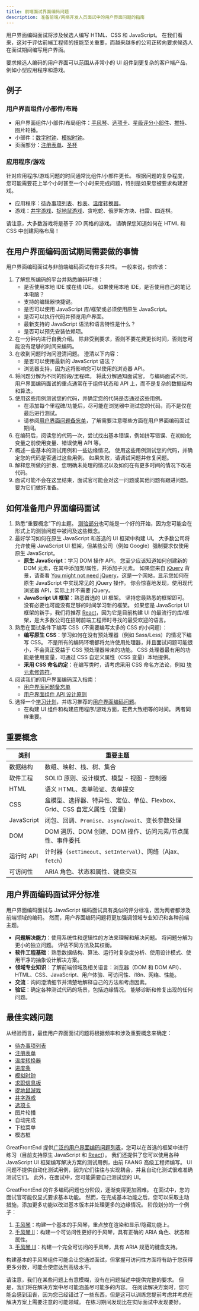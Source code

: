 ```yaml
---
title: 前端面试界面编码问题
description: 准备前端/网络开发人员面试中的用户界面问题的指南
---
```


用户界面编码面试将涉及候选人编写 HTML、CSS 和 JavaScript。 在我们看来，这对于评估前端工程师的技能至关重要，而越来越多的公司正转向要求候选人在面试期间编写用户界面。

要求候选人编码的用户界面可以范围从非常小的 UI 组件到更复杂的客户端产品，例如小型应用程序和游戏。

## 例子

### 用户界面组件/小部件/布局

- 用户界面组件/小部件/布局组件：[手风琴](/questions/user-interface/accordion)、[选项卡](/questions/user-interface/tabs)、[星级评分小部件](/questions/user-interface/star-rating)、[推特](/questions/user-interface/tweet)、图片轮播。
- 小部件：[数字时钟](/questions/user-interface/digital-clock)、[模拟时钟](/questions/user-interface/analog-clock)。
- 页面部分：[注册表单](/questions/user-interface/signup-form)、[圣杯](/questions/user-interface/holy-grail)

### 应用程序/游戏

针对应用程序/游戏问题的时间通常比组件/小部件更长。 根据问题的复杂程度，您可能需要花上半个小时甚至一个小时来完成问题，特别是如果您被要求构建游戏。

- 应用程序：[待办事项列表](/questions/user-interface/todo-list)、[秒表](/questions/user-interface/stopwatch)、[温度转换器](/questions/user-interface/temperature-converter)。
- 游戏：[井字游戏](/questions/user-interface/tic-tac-toe)、[捉地鼠游戏](/questions/user-interface/whack-a-mole)、贪吃蛇、俄罗斯方块、扫雷、四连棋。

请注意，大多数游戏将是基于 2D 网格的游戏。 请确保您知道如何在 HTML 和 CSS 中创建网格布局！

## 在用户界面编码面试期间需要做的事情

用户界面编码面试与非前端编码面试有许多共性。 一般来说，你应该：

1.  了解您所编码的平台并熟悉编码环境：
    - 是否使用本地 IDE 或在线 IDE。 如果使用本地 IDE，是否使用自己的笔记本电脑？
    - 支持的编辑器快捷键。
    - 是否可以使用 JavaScript 库/框架或必须使用原生 JavaScript。
    - 是否可以执行代码并预览用户界面。
    - 最新支持的 JavaScript 语法和语言特性是什么？
    - 是否可以预先安装依赖项。
2.  在一分钟内进行自我介绍。 除非受到要求，否则不要花费更长时间，否则您可能没有足够的时间来编码。
3.  在收到问题时询问澄清问题。 澄清以下内容：
    - 是否可以使用最新的 JavaScript 语法？
    - 浏览器支持，因为这将影响您可以使用的浏览器 API。
4.  将问题分解为不同的阶段/里程碑。 将此分解通知面试官。 与编码面试不同，用户界面编码面试的重点通常在于组件状态和 API 上，而不是复杂的数据结构和算法。
5.  使用这些用例测试您的代码，并确定您的代码是否通过这些用例。
    - 在添加每个里程碑/功能后，尽可能在浏览器中测试您的代码，而不是仅在最后进行测试。
    - 请参阅[用户界面问题备忘单](/front-end-interview-guidebook/user-interface-questions-cheatsheet)，了解需要注意哪些方面在用户界面编码面试期间。
6.  在编码后，阅读您的代码一次，尝试找出基本错误，例如拼写错误、在初始化变量之前使用变量、错误使用 API 等。
7.  概述一些基本的测试用例和一些边缘情况。 使用这些用例测试您的代码，并确定您的代码是否通过这些用例。 如果失败，请调试问题并修复问题。
8.  解释您所做的折衷、您明确未处理的情况以及如何在有更多时间的情况下改进代码。
9.  面试可能不会在这里结束，面试官可能会对这一问题或其他问题有跟进问题。 要为它们做好准备。

## 如何准备用户界面编码面试

1.  熟悉“重要概念”下的主题。 [测验部分](/front-end-interview-guidebook/quiz)也可能是一个好的开始，因为您可能会在形式上的测验问题中被问及这些概念。
2.  最好学习如何在原生 JavaScript 和首选的 UI 框架中构建 UI。 大多数公司将允许使用 JavaScript UI 框架，但某些公司（例如 Google）强制要求仅使用原生 JavaScript。
    - **原生 JavaScript**：学习 DOM 操作 API。 您至少应该知道如何创建新的 DOM 元素，在其中添加类/属性，并添加子元素。 如果您来自 [jQuery](https://jquery.com/) 背景，请查看 [You might not need jQuery](https://youmightnotneedjquery.com)，这是一个网站，显示您如何在原生 JavaScript 中实现常见的 jQuery 操作。 你会惊喜地发现，使用现代浏览器 API，实际上并不需要 jQuery。
    - **JavaScript UI 框架**：熟悉首选的 UI 框架。 坚持您最熟悉的框架即可。 没有必要也可能没有足够的时间学习新的框架。 如果您是 JavaScript UI 框架的新手，我们将推荐 [React](https://reactjs.org/)，因为它是目前构建 UI 的最流行的库/框架，是大多数公司在招聘前端工程师时寻找的最受欢迎的语言。
3.  熟悉在面试条件下编写 CSS（不需要编写太多的 CSS 的小问题）：
    - **编写原生 CSS**：学习如何在没有预处理器（例如 Sass/Less）的情况下编写 CSS。 不是所有的编码环境都将允许使用处理器，并且面试问题可能很小，不会真正受益于 CSS 预处理器带来的功能。 CSS 处理器最有用的功能是使用变量，可通过 CSS 自定义属性（CSS 变量）本地提供。
    - **采用 CSS 命名约定**：在编写类时，请考虑采用 CSS 命名方法论，例如 [块元素修饰符](https://getbem.com)。
4.  阅读我们的用户界面编码深入指南：
    - [用户界面问题备忘单](/front-end-interview-guidebook/user-interface-questions-cheatsheet)
    - [用户界面组件 API 设计原则](/front-end-interview-guidebook/user-interface-components-api-design-principles)
5.  选择一个[学习计划](/get-started)，并练习推荐的[用户界面编码问题](/prepare/coding)。
    - 在构建 UI 组件和构建应用程序/游戏方面，花费大致相等的时间。 两者同样重要。

## 重要概念

| 类别 | 重要主题 |
| --- | --- |
| 数据结构 | 数组、映射、栈、树、集合 |
| 软件工程 | SOLID 原则、设计模式、模型 - 视图 - 控制器 |
| HTML | 语义 HTML、表单验证、表单提交 |
| CSS | 盒模型、选择器、特异性、定位、单位、Flexbox、Grid、CSS 自定义属性（变量） |
| JavaScript | 闭包、回调、`Promise`、`async`/`await`、变长参数处理 |
| DOM | DOM 遍历、DOM 创建、DOM 操作、访问元素/节点属性、事件委托 |
| 运行时 API | 计时器（`setTimeout`、`setInterval`）、网络（Ajax、`fetch`） |
| 可访问性 | ARIA 角色、状态和属性、键盘交互 |

## 用户界面编码面试评分标准

用户界面编码面试与 JavaScript 编码面试具有类似的评分标准，因为两者都涉及前端领域的编码。 然而，用户界面编码问题将更加强调领域专业知识和各种前端主题。

- **问题解决能力**：使用系统性和逻辑性的方法来理解和解决问题。 将问题分解为更小的独立问题。 评估不同方法及其权衡。
- **软件工程基础**：熟悉数据结构、算法、运行时复杂度分析、使用设计模式、使用干净的抽象设计解决方案。
- **领域专业知识**：了解前端领域及相关语言：浏览器（DOM 和 DOM API）、HTML、CSS、JavaScript、用户体验、可访问性、i18n、网络、性能。
- **交流**：询问澄清细节并清楚地解释自己的方法和考虑因素。
- **验证**：确定各种测试代码的场景，包括边缘情况。 能够诊断和修复出现的任何问题。

## 最佳实践问题

从经验而言，最佳用户界面面试问题将根据频率和涉及重要概念来确定：

- [待办事项列表](/questions/user-interface/todo-list)
- [注册表单](/questions/user-interface/signup-form)
- [温度转换器](/questions/user-interface/temperature-converter)
- [进度条](/questions/user-interface/progress-bar)
- [模拟时钟](/questions/user-interface/analog-clock)
- [求职信息板](/questions/user-interface/job-board)
- [捉地鼠游戏](/questions/user-interface/whack-a-mole)
- [井字游戏](/questions/user-interface/tic-tac-toe)
- [选项卡](/questions/user-interface/tabs)
- 图片轮播
- 自动完成
- 下拉菜单
- 模态框

GreatFrontEnd 提供[广泛的用户界面编码问题列表](/prepare/coding)，您可以在首选的框架中进行练习（目前支持原生 JavaScript 和 [React](https://reactjs.org/)）。 我们还提供了您可以使用各种 JavaScript UI 框架编写解决方案的测试用例，由前 FAANG 高级工程师编写。 UI 问题不提供自动化测试用例，因为它们往往与实现耦合，并且自动化测试很难准确测试它们。 此外，在面试中，您可能需要自己测试您的 UI。

GreatFrontEnd 的许多编码问题也分阶段，逐渐变得更加困难。 在面试中，您的面试官可能仅显式要求基本功能。 然而，在完成基本功能之后，您可以采取主动措施，添加更多功能以改进基本版本并处理更多的边缘情况。 阶段划分的一个例子：

1.  [手风琴](/questions/user-interface/accordion)：构建一个基本的手风琴，重点放在渲染和显示/隐藏功能上。
2.  [手风琴 II](/questions/user-interface/accordion-ii)：构建一个可访问性更好的手风琴，具有正确的 ARIA 角色、状态和属性。
3.  [手风琴 III](/questions/user-interface/accordion-iii)：构建一个完全可访问的手风琴，具有 ARIA 规范的键盘支持。

构建基本的手风琴组件可能会让您通过面试，但掌握可访问性方面将有助于您获得更多分数，可能会使您达到高级水平。

请注意，我们在某些问题上有意模糊，没有在问题描述中提供完整的要求。 但是，我们将在解决方案中尽可能涵盖尽可能多的内容。 在阅读解决方案时，您可能会感到沮丧，因为您已经错过了一些东西，但是这可以训练您提前考虑并考虑在解决方案上需要注意的可能领域。 在练习期间发现比在实际面试中发现要好。
